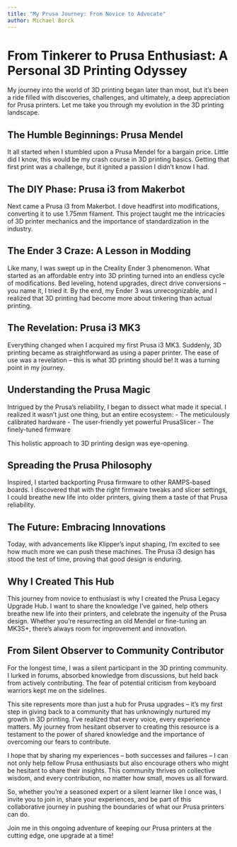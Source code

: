 ```yaml
---
title: "My Prusa Journey: From Novice to Advocate"
author: Michael Borck
---
```


# From Tinkerer to Prusa Enthusiast: A Personal 3D Printing Odyssey

My journey into the world of 3D printing began later than most, but it's been a ride filled with discoveries, challenges, and ultimately, a deep appreciation for Prusa printers. Let me take you through my evolution in the 3D printing landscape.

## The Humble Beginnings: Prusa Mendel

It all started when I stumbled upon a Prusa Mendel for a bargain price. Little did I know, this would be my crash course in 3D printing basics. Getting that first print was a challenge, but it ignited a passion I didn't know I had.

## The DIY Phase: Prusa i3 from Makerbot

Next came a Prusa i3 from Makerbot. I dove headfirst into modifications, converting it to use 1.75mm filament. This project taught me the intricacies of 3D printer mechanics and the importance of standardization in the industry.

## The Ender 3 Craze: A Lesson in Modding

Like many, I was swept up in the Creality Ender 3 phenomenon. What started as an affordable entry into 3D printing turned into an endless cycle of modifications. Bed leveling, hotend upgrades, direct drive conversions – you name it, I tried it. By the end, my Ender 3 was unrecognizable, and I realized that 3D printing had become more about tinkering than actual printing.

## The Revelation: Prusa i3 MK3

Everything changed when I acquired my first Prusa i3 MK3. Suddenly, 3D printing became as straightforward as using a paper printer. The ease of use was a revelation – this is what 3D printing should be! It was a turning point in my journey.

## Understanding the Prusa Magic

Intrigued by the Prusa's reliability, I began to dissect what made it special. I realized it wasn't just one thing, but an entire ecosystem:
- The meticulously calibrated hardware
- The user-friendly yet powerful PrusaSlicer
- The finely-tuned firmware

This holistic approach to 3D printing design was eye-opening.

## Spreading the Prusa Philosophy

Inspired, I started backporting Prusa firmware to other RAMPS-based boards. I discovered that with the right firmware tweaks and slicer settings, I could breathe new life into older printers, giving them a taste of that Prusa reliability.

## The Future: Embracing Innovations

Today, with advancements like Klipper's input shaping, I'm excited to see how much more we can push these machines. The Prusa i3 design has stood the test of time, proving that good design is enduring.

## Why I Created This Hub

This journey from novice to enthusiast is why I created the Prusa Legacy Upgrade Hub. I want to share the knowledge I've gained, help others breathe new life into their printers, and celebrate the ingenuity of the Prusa design. Whether you're resurrecting an old Mendel or fine-tuning an MK3S+, there's always room for improvement and innovation.


## From Silent Observer to Community Contributor

For the longest time, I was a silent participant in the 3D printing community. I lurked in forums, absorbed knowledge from discussions, but held back from actively contributing. The fear of potential criticism from keyboard warriors kept me on the sidelines. 

This site represents more than just a hub for Prusa upgrades – it's my first step in giving back to a community that has unknowingly nurtured my growth in 3D printing. I've realized that every voice, every experience matters. My journey from hesitant observer to creating this resource is a testament to the power of shared knowledge and the importance of overcoming our fears to contribute.

I hope that by sharing my experiences – both successes and failures – I can not only help fellow Prusa enthusiasts but also encourage others who might be hesitant to share their insights. This community thrives on collective wisdom, and every contribution, no matter how small, moves us all forward.

So, whether you're a seasoned expert or a silent learner like I once was, I invite you to join in, share your experiences, and be part of this collaborative journey in pushing the boundaries of what our Prusa printers can do.

Join me in this ongoing adventure of keeping our Prusa printers at the cutting edge, one upgrade at a time!